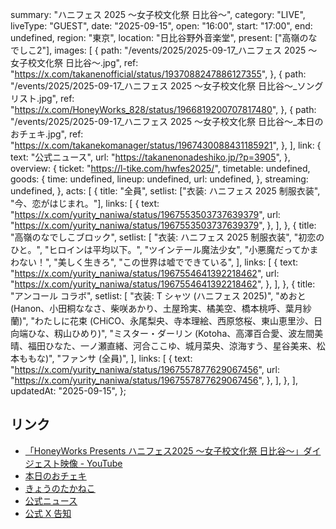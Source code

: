   summary: "ハニフェス 2025 ～女子校文化祭 日比谷～",
  category: "LIVE",
  liveType: "GUEST",
  date: "2025-09-15",
  open: "16:00",
  start: "17:00",
  end: undefined,
  region: "東京",
  location: "日比谷野外音楽堂",
  present: ["高嶺のなでしこ2"],
  images: [
    {
      path: "/events/2025/2025-09-17_ハニフェス 2025 ～女子校文化祭 日比谷～.jpg",
      ref: "https://x.com/takanenofficial/status/1937088247886127355",
    },
    {
      path: "/events/2025/2025-09-17_ハニフェス 2025 ～女子校文化祭 日比谷～_ソングリスト.jpg",
      ref: "https://x.com/HoneyWorks_828/status/1966819200707817480",
    },
    {
      path: "/events/2025/2025-09-17_ハニフェス 2025 ～女子校文化祭 日比谷～_本日のおチェキ.jpg",
      ref: "https://x.com/takanekomanager/status/1967430088431185921",
    },
  ],
  link: {
    text: "公式ニュース",
    url: "https://takanenonadeshiko.jp/?p=3905",
  },
  overview: {
    ticket: "https://l-tike.com/hwfes2025/",
    timetable: undefined,
    goods: {
      time: undefined,
      lineup: undefined,
      url: undefined,
    },
    streaming: undefined,
  },
  acts: [
    {
      title: "全員",
      setlist: ["衣装: ハニフェス 2025 制服衣装", "今、恋がはじまれ。"],
      links: [
        {
          text: "https://x.com/yurity_naniwa/status/1967553503737639379",
          url: "https://x.com/yurity_naniwa/status/1967553503737639379",
        },
      ],
    },
    {
      title: "高嶺のなでしこブロック",
      setlist: [
        "衣装: ハニフェス 2025 制服衣装",
        "初恋のひと。",
        "ヒロインは平均以下。",
        "ツインテール魔法少女",
        "小悪魔だってかまわない！",
        "美しく生きろ",
        "この世界は嘘でできている",
      ],
      links: [
        {
          text: "https://x.com/yurity_naniwa/status/1967554641392218462",
          url: "https://x.com/yurity_naniwa/status/1967554641392218462",
        },
      ],
    },
    {
      title: "アンコール コラボ",
      setlist: [
        "衣装: T シャツ (ハニフェス 2025)",
        "めおと (Hanon、小田桐ななさ、柴咲あかり、土屋玲実、橘美空、橋本桃呼、葉月紗蘭)",
        "わたしに花束 (CHiCO、永尾梨央、寺本理絵、西原悠桜、東山恵里沙、日向端ひな、籾山ひめり)",
        "ミスター・ダーリン (Kotoha、高澤百合愛、波左間美晴、福田ひなた、一ノ瀬直緒、河合ここゆ、城月菜央、涼海すう、星谷美来、松本ももな)",
        "ファンサ (全員)",
      ],
      links: [
        {
          text: "https://x.com/yurity_naniwa/status/1967557877629067456",
          url: "https://x.com/yurity_naniwa/status/1967557877629067456",
        },
      ],
    },
  ],
  updatedAt: "2025-09-15",
};

## リンク

- [「HoneyWorks Presents ハニフェス2025 ～女子校文化祭 日比谷～」ダイジェスト映像 - YouTube](https://www.youtube.com/watch?v=JjqeXaQe578)
- [本日のおチェキ](https://x.com/takanekomanager/status/1967430088431185921)
- [きょうのたかねこ](https://x.com/takanenofficial/status/1967412278577213652)
- [公式ニュース](https://takanenonadeshiko.jp/?p=3905)
- [公式 X 告知](https://x.com/takanenofficial/status/1937088247886127355)
